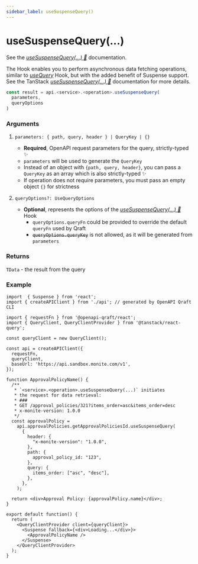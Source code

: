 ```yaml
---
sidebar_label: useSuspenseQuery()
---
```


# useSuspenseQuery(...)

See the [_useSuspenseQuery(...) 🌴_](https://tanstack.com/query/latest/docs/framework/react/reference/useSuspenseQuery) documentation.

The Hook enables you to perform asynchronous data fetching operations,
similar to [_useQuery_](/hooks/useQuery.mdx) Hook, but with the added benefit of Suspense support.
See the TanStack [_useSuspenseQuery(...) 🌴_](https://tanstack.com/query/latest/docs/framework/react/reference/useSuspenseQuery)
documentation for more details.

```ts
const result = api.<service>.<operation>.useSuspenseQuery(
  parameters,
  queryOptions
)
```

### Arguments

1. `parameters: { path, query, header } | QueryKey | {}`
   - **Required**, OpenAPI request parameters for the query, strictly-typed ✨
   - `parameters` will be used to generate the `QueryKey`
   - Instead of an object with `{path, query, header}`, you can pass a `QueryKey` as an array
     which is also strictly-typed ✨
   - If operation does not require parameters, you must pass an empty object `{}` for strictness

2. `queryOptions?: UseQueryOptions`
   - **Optional**, represents the options of the [_useSuspenseQuery(...) 🌴_](https://tanstack.com/query/latest/docs/framework/react/reference/useSuspenseQuery) Hook
     - `queryOptions.queryFn` could be provided to override the default `queryFn` used by Qraft
     - ~~`queryOptions.queryKey`~~ is not allowed, as it will be generated from `parameters`

### Returns

`TData` - the result from the query

### Example

```tsx title="src/ApprovalPolicyName.tsx"
import  { Suspense } from 'react';
import { createAPIClient } from './api'; // generated by OpenAPI Qraft CLI

import { requestFn } from '@openapi-qraft/react';
import { QueryClient, QueryClientProvider } from '@tanstack/react-query';

const queryClient = new QueryClient();

const api = createAPIClient({
  requestFn,
  queryClient,
  baseUrl: 'https://api.sandbox.monite.com/v1',
});

function ApprovalPolicyName() {
  /**
   * `<service>.<operation>.useSuspenseQuery(...)` initiates
   * the request for data retrieval:
   * ###
   * GET /approval_policies/321?items_order=asc&items_order=desc
   * x-monite-version: 1.0.0
   */
  const approvalPolicy =
    api.approvalPolicies.getApprovalPoliciesId.useSuspenseQuery(
      {
        header: {
          "x-monite-version": "1.0.0",
        },
        path: {
          approval_policy_id: "123",
        },
        query: {
          items_order: ["asc", "desc"],
        },
      },
    );

  return <div>Approval Policy: {approvalPolicy.name}</div>;
}

export default function() {
  return (
    <QueryClientProvider client={queryClient}>
      <Suspense fallback={<div>Loading...</div>}>
        <ApprovalPolicyName />
      </Suspense>
    </QueryClientProvider>
  );
}
```
